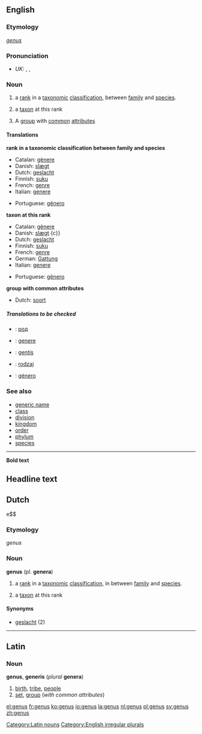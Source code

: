 ==English==

{{wikipedia}}

===Etymology===
{{L.}} ''[[#Latin|genus]]''

===Pronunciation===
*''UK:'' {{AHD|jēn'əs}}, {{IPA|/ˈdʒiːnəs/}}, {{SAMPA|/"dZi:n@s/}}

===Noun===
{{en-noun|gen|era}}

# {{taxonomy}} a [[rank]] in a [[taxonomic]] [[classification]], between [[family]] and [[species]].
# {{taxonomy}} a [[taxon]] at this rank
# A [[group]] with [[common]] [[attribute]]s

====Translations====
'''rank in a taxonomic classification between family and species'''
{{top}}
*Catalan: [[gènere]] {{m}}
*Danish: [[slægt]] {{c}}
*Dutch: [[geslacht]] {{n}}
*Finnish: [[suku]]
*French: [[genre]] {{m}}
*Italian: [[genere]] {{m}}
{{mid}}
*Portuguese: [[gênero]] {{m}}
{{bottom}}

'''taxon at this rank'''
{{top}}
*Catalan: [[gènere]]
*Danish: [[slægt]] {c}}
*Dutch: [[geslacht]] {{n}}
*Finnish: [[suku]]
*French: [[genre]] {{m}}
*German: [[Gattung]] {{f}}
*Italian: [[genere]] {{m}}
{{mid}}
*Portuguese: [[gênero]] {{m}}
{{bottom}}

'''group with common attributes'''
{{top}}
*Dutch: [[soort]] {{f}}
{{mid}}
{{bottom}}

=====Translations to be checked=====
{{checktrans}}

*{{ttbc|Bulgarian}}: [[род]] {{m}}
*{{ttbc|Interlingua}}: [[genere]]
*{{ttbc|Lithuanian}}: [[gentis]] {{f}}
*{{ttbc|Polish}}: [[rodzaj]] {{m}}
*{{ttbc|Spanish}}: [[género]] {{m}}

===See also===
*[[generic name]]
*[[class]]
*[[division]]
*[[kingdom]]
*[[order]]
*[[phylum]]
*[[species]]

----

'''Bold text'''
== Headline text ==
==Dutch==e$$

===Etymology===
{{L.}} ''genus''

===Noun===
'''genus''' (pl. '''genera''')
# {{botany}} a [[rank]] in a [[taxonomic]] [[classification]], in between [[family]] and [[species]].
# {{botany}} a [[taxon]] at this rank

====Synonyms====
*[[geslacht]] (2)

----

==Latin==

===Noun===
[[Category:Latin nouns]]
'''genus''', '''generis''' (''plural'' '''genera''')
# [[birth]], [[tribe]], [[people]]
# [[set]], [[group]] (''with common attributes'')

[[Category:English irregular plurals]]

[[el:genus]]
[[fr:genus]]
[[ko:genus]]
[[io:genus]]
[[la:genus]]
[[nl:genus]]
[[pl:genus]]
[[sv:genus]]
[[zh:genus]]